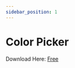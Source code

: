 ```yaml
---
sidebar_position: 1
---
```


# Color Picker

Download Here: [Free](https://firebasestorage.googleapis.com/v0/b/frendacute.appspot.com/o/Colorpicker.Setup.2.2.0.exe?alt=media&token=22fe833e-ad5b-4b05-9019-f3b5cff29bca)

